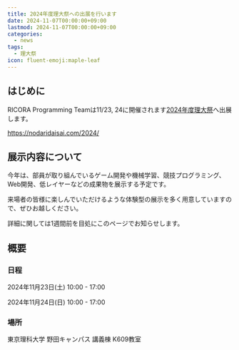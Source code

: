 ```yaml
---
title: 2024年度理大祭への出展を行います
date: 2024-11-07T00:00:00+09:00
lastmod: 2024-11-07T00:00:00+09:00
categories:
  - news
tags:
  - 理大祭
icon: fluent-emoji:maple-leaf
---
```


## はじめに

RICORA Programming Teamは11/23, 24に開催されます[2024年度理大祭](https://nodaridaisai.com/2024/)へ出展します。

https://nodaridaisai.com/2024/

## 展示内容について

今年は、部員が取り組んでいるゲーム開発や機械学習、競技プログラミング、Web開発、低レイヤーなどの成果物を展示する予定です。

来場者の皆様に楽しんでいただけるような体験型の展示を多く用意していますので、ぜひお越しください。

詳細に関しては1週間前を目処にこのページでお知らせします。

## 概要

### 日程

2024年11月23日(土) 10:00 - 17:00

2024年11月24日(日) 10:00 - 17:00

### 場所

東京理科大学 野田キャンパス 講義棟 K609教室
